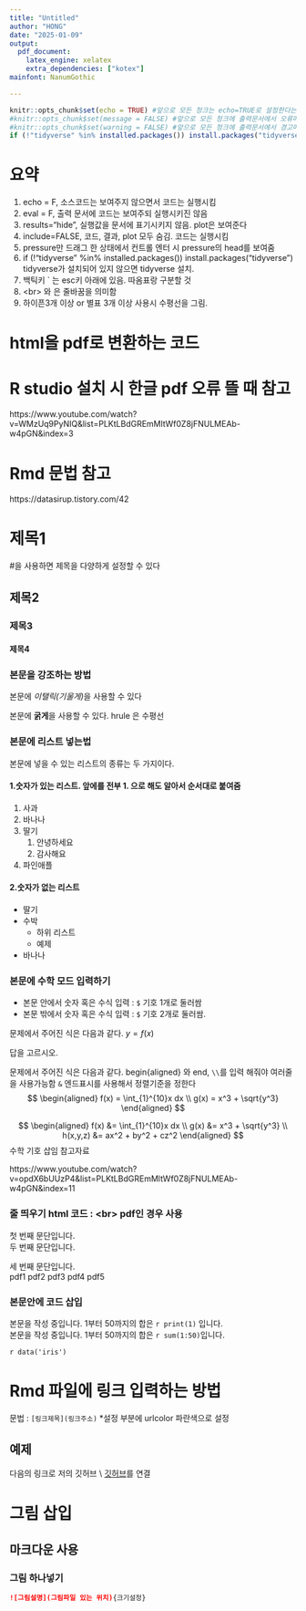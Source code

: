 ```yaml
---
title: "Untitled"
author: "HONG"
date: "2025-01-09"
output:
  pdf_document:
    latex_engine: xelatex
    extra_dependencies: ["kotex"]
mainfont: NanumGothic

---
```


```r
knitr::opts_chunk$set(echo = TRUE) #앞으로 모든 청크는 echo=TRUE로 설정한다는 의미(초기셋팅)
#knitr::opts_chunk$set(message = FALSE) #앞으로 모든 청크에 출력문서에서 오류메시지 삽입 안됨
#knitr::opts_chunk$set(warning = FALSE) #앞으로 모든 청크에 출력문서에서 경고메시지 출력 안됨
if (!"tidyverse" %in% installed.packages()) install.packages("tidyverse")
```

# 요약
1. echo = F, 소스코드는 보여주지 않으면서 코드는 실행시킴
1. eval = F, 출력 문서에 코드는 보여주되 실행시키진 않음
1. results="hide", 실행값을 문서에 표기시키지 않음. plot은 보여준다
1. include=FALSE, 코드, 결과, plot 모두 숨김. 코드는 실행시킴
1. pressure만 드래그 한 상태에서 컨트롤 엔터 시 pressure의 head를 보여줌
1. if (!"tidyverse" %in% installed.packages()) install.packages("tidyverse") tidyverse가 설치되어 있지 않으면 tidyverse 설치.
1. 백틱키 ` 는 esc키 아래에 있음. 따옴표랑 구분할 것
1. &lt;br&gt; 와 \newline  은 줄바꿈을 의미함
1. 하이픈3개 이상 or 별표 3개 이상 사용시 수평선을 그림.

# html을 pdf로 변환하는 코드


# R studio 설치 시 한글 pdf 오류 뜰 때 참고
https://www.youtube.com/watch?v=WMzUq9PyNIQ&list=PLKtLBdGREmMltWf0Z8jFNULMEAb-w4pGN&index=3

# Rmd 문법 참고
https://datasirup.tistory.com/42

# 제목1
#을 사용하면 제목을 다양하게 설정할 수 있다

## 제목2 
### 제목3
#### 제목4

### 본문을 강조하는 방법
본문에 *이탤릭(기울게)*을 사용할 수 있다

본문에 **굵게**을 사용할 수 있다. hrule 은 수평선
\hrule




  

### 본문에 리스트 넣는법
본문에 넣을 수 있는 리스트의 종류는 두 가지이다.

#### 1.**숫자가 있는 리스트**. 앞에를 전부 1. 으로 해도 알아서 순서대로 붙여줌

1. 사과
1. 바나나
1. 딸기
   1. 안녕하세요
   1. 감사해요
1. 파인애플
  

#### 2.**숫자가 없는 리스트**
* 딸기
* 수박
   - 하위 리스트
   - 예제
* 바나나
  

### 본문에 수학 모드 입력하기
* 본문 안에서 숫자 혹은 수식 입력 : `$` 기호 $1$개로 둘러쌈
* 본문 밖에서 숫자 혹은 수식 입력 : `$` 기호 $2$개로 둘러쌈.

문제에서 주어진 식은 다음과 같다. $y=f(x)$

답을 고르시오.

문제에서 주어진 식은 다음과 같다.
begin{aligned} 와 end, `\\`를 입력 해줘야 여러줄을 사용가능함
`&` 엔드표시를 사용해서 정렬기준을 정한다
$$ 
\begin{aligned}
f(x) = \int_{1}^{10}x dx \\
g(x) = x^3 + \sqrt{y^3}
\end{aligned}
$$

$$ 
\begin{aligned}
f(x) &= \int_{1}^{10}x dx \\
g(x) &= x^3 + \sqrt{y^3} \\
h(x,y,z) &= ax^2 + by^2 + cz^2
\end{aligned}
$$
수학 기호 삽임 참고자료

https://www.youtube.com/watch?v=opdX6bUUzP4&list=PLKtLBdGREmMltWf0Z8jFNULMEAb-w4pGN&index=11


### 줄 띄우기 html 코드 : &lt;br&gt; pdf인 경우 ` `사용
첫 번째 문단입니다.  
두 번째 문단입니다.


세 번째 문단입니다.  
pdf1 \newline  pdf2 \newline \newline    pdf3 pdf4       pdf5

### 본문안에 코드 삽입
본문을 작성 중입니다. 1부터 50까지의 합은 `r print(1)` 입니다.  
본문을 작성 중입니다. 1부터 50까지의 합은 `r sum(1:50)`입니다.


`r data('iris')`

# Rmd 파일에 링크 입력하는 방법

문법 : `[링크제목](링크주소)`
*설정 부분에 urlcolor 파란색으로 설정

## 예제

다음의 링크로 저의 깃허브 \\
[깃허브](https://github.com/Jasogu/R)를 연결

# 그림 삽입

## 마크다운 사용

### 그림 하나넣기

```markdown
![그림설명](그림파일 있는 위치){크기설정}
```
